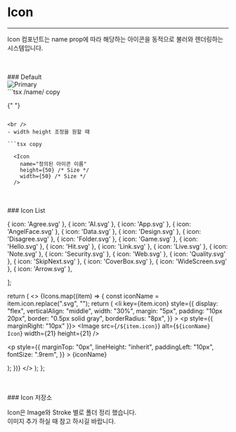 
# Icon

---

Icon 컴포넌트는 name prop에 따라 해당하는 아이콘을 동적으로 불러와 렌더링하는 시스템입니다.

<br />
<br />
### Default
<br />

<div
  style={{
    border: "0.5px solid gray",
    borderRadius: "8px",
    display: "flex",
    justifyContent: "center",
    alignItems: "center",
    padding: "32px",
  }}
>
  <Image src="/Iconlist.png" alt="Primary" width={500} height={200} />
</div>
```tsx /name/ copy

{" "}
<Icon name="정의된 아이콘 이름" />

````

<br />
- width height 조정을 원할 때

```tsx copy

  <Icon
    name="정의된 아이콘 이름"
    height={50} /* Size */
    width={50} /* Size */
  />

````

<br />
<br />
### Icon List
<br />

  { icon: 'Agree.svg' },
  { icon: 'AI.svg' },
  { icon: 'App.svg' },
  { icon: 'AngelFace.svg' },
  { icon: 'Data.svg' },
  { icon: 'Design.svg' },
  { icon: 'Disagree.svg' },
  { icon: 'Folder.svg' },
  { icon: 'Game.svg' },
  { icon: 'Hello.svg' },
  { icon: 'Hit.svg' },
  { icon: 'Link.svg' },
  { icon: 'Live.svg' },
  { icon: 'Note.svg' },
  { icon: 'Security.svg' },
  { icon: 'Web.svg' },
  { icon: 'Quality.svg' },
  { icon: 'SkipNext.svg' },
  { icon: 'CoverBox.svg' },
  { icon: 'WideScreen.svg' },
  { icon: 'Arrow.svg' },

];

  return (
    <>
      {Icons.map((item) => {
        const iconName = item.icon.replace(".svg", "");
        return (
          <li
            key={item.icon}
            style={{
              display: "flex",
              verticalAlign: "middle",
              width: "30%",
              margin: "5px",
              padding: "10px 20px",
              border: "0.5px solid gray",
              borderRadius: "8px",
            }}
          >
            <p style={{ marginRight: "10px" }}>
              <Image
                src={`/${item.icon}`}
                alt={`${iconName} Icon`}
                width={21}
                height={21}
              />
            </p>
            <p
              style={{
                marginTop: "0px",
                lineHeight: "inherit",
                paddingLeft: "10px",
                fontSize: ".9rem",
              }}
            >
              {iconName}
            </p>
          </li>
        );
      })}
    </>
  );
};

<ul style={{ display: "flex", verticalAlign: "middle", flexFlow: "wrap" }}>
  <IconList></IconList>
</ul>

<br />
<br />
### Icon 저장소

Icon은 Image와 Stroke 별로 폴더 정리 했습니다. <br />
이미지 추가 하실 때 참고 하시길 바랍니다.


<FileTree>
  <FileTree.Folder name="icons" defaultOpen>
    <FileTree.Folder name="imgIcon">
      <FileTree.File name="icon.svg" />
    </FileTree.Folder>
    <FileTree.Folder name="stroke">
      <FileTree.File name="icon.svg" />
    </FileTree.Folder>
  </FileTree.Folder>
</FileTree>
